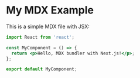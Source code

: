 # My MDX Example

This is a simple MDX file with JSX:

```jsx
import React from 'react';

const MyComponent = () => {
  return <p>Hello, MDX bundler with Next.js!</p>;
};

export default MyComponent;
